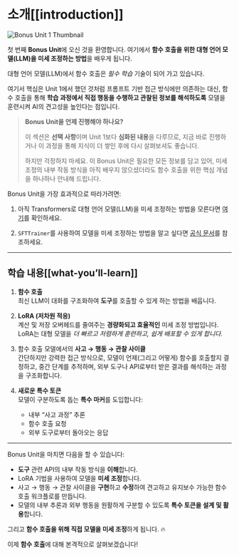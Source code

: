 # 소개[[introduction]]

![Bonus Unit 1 Thumbnail](https://huggingface.co/datasets/agents-course/course-images/resolve/main/en/bonus-unit1/thumbnail.jpg)

첫 번째 **Bonus Unit**에 오신 것을 환영합니다. 여기에서 **함수 호출을 위한 대형 언어 모델(LLM)을 미세 조정하는 방법**을 배우게 됩니다.

대형 언어 모델(LLM)에서 함수 호출은 *필수 학습* 기술이 되어 가고 있습니다. 

여기서 핵심은 Unit 1에서 했던 것처럼 프롬프트 기반 접근 방식에만 의존하는 대신, 함수 호출을 통해 **학습 과정에서 직접 행동을 수행하고 관찰된 정보를 해석하도록** 모델을 훈련시켜 AI의 견고성을 높인다는 점입니다.

> **Bonus Unit을 언제 진행해야 하나요?**
>
> 이 섹션은 **선택 사항**이며 Unit 1보다 **심화된 내용**을 다루므로, 지금 바로 진행하거나 이 과정을 통해 지식이 더 쌓인 후에 다시 살펴보셔도 좋습니다.  
>  
> 하지만 걱정하지 마세요. 이 Bonus Unit은 필요한 모든 정보를 담고 있어, 미세 조정의 내부 작동 방식을 아직 배우지 않으셨더라도 함수 호출을 위한 핵심 개념을 하나하나 안내해 드립니다.

Bonus Unit을 가장 효과적으로 따라가려면:

1. 아직 Transformers로 대형 언어 모델(LLM)을 미세 조정하는 방법을 모른다면 [여기](https://huggingface.co/learn/nlp-course/chapter3/1?fw=pt)를 확인하세요. 

2. `SFTTrainer`를 사용하여 모델을 미세 조정하는 방법을 알고 싶다면 [공식 문서](https://huggingface.co/learn/nlp-course/en/chapter11/1)를 참조하세요. 

---

## 학습 내용[[what-you’ll-learn]]

1. **함수 호출**  
   최신 LLM이 대화를 구조화하여 **도구**를 호출할 수 있게 하는 방법을 배웁니다.

2. **LoRA (저차원 적응)**  
   계산 및 저장 오버헤드를 줄여주는 **경량화되고 효율적인** 미세 조정 방법입니다. LoRA는 대형 모델을 *더 빠르고 저렴하게 훈련하고, 쉽게 배포할 수 있게 합니다.*

3. 함수 호출 모델에서의 **사고 → 행동 → 관찰 사이클**  
   간단하지만 강력한 접근 방식으로, 모델이 언제(그리고 어떻게) 함수를 호출할지 결정하고, 중간 단계를 추적하며, 외부 도구나 API로부터 받은 결과를 해석하는 과정을 구조화합니다.

4. **새로운 특수 토큰**  
   모델이 구분하도록 돕는 **특수 마커**를 도입합니다:  
   - 내부 “사고 과정” 추론  
   - 함수 호출 요청  
   - 외부 도구로부터 돌아오는 응답

---

Bonus Unit을 마치면 다음을 할 수 있습니다:

- **도구** 관련 API의 내부 작동 방식을 **이해**합니다.  
- LoRA 기법을 사용하여 모델을 **미세 조정**합니다.  
- 사고 → 행동 → 관찰 사이클을 **구현**하고 **수정**하여 견고하고 유지보수 가능한 함수 호출 워크플로를 만듭니다.  
- 모델의 내부 추론과 외부 행동을 원활하게 구분할 수 있도록 **특수 토큰을 설계 및 활용**합니다.

그리고 **함수 호출을 위해 직접 모델을 미세 조정**하게 됩니다. 🔥

이제 **함수 호출**에 대해 본격적으로 살펴보겠습니다!
